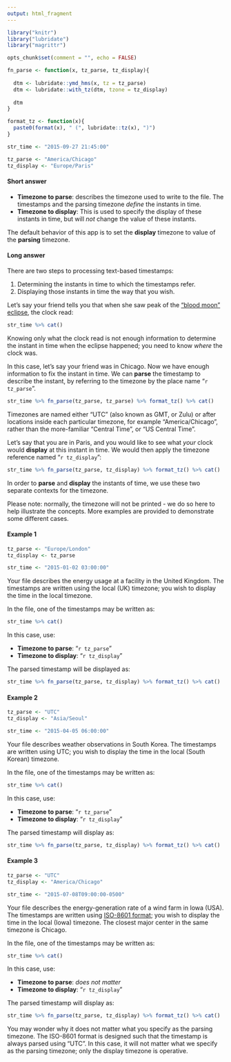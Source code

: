 ```yaml
---
output: html_fragment
---
```


```r
library("knitr")
library("lubridate")
library("magrittr")

opts_chunk$set(comment = "", echo = FALSE)

fn_parse <- function(x, tz_parse, tz_display){
  
  dtm <- lubridate::ymd_hms(x, tz = tz_parse) 
  dtm <- lubridate::with_tz(dtm, tzone = tz_display)
  
  dtm
}

format_tz <- function(x){
  paste0(format(x), " (", lubridate::tz(x), ")")
}
```

```r
str_time <- "2015-09-27 21:45:00"

tz_parse <- "America/Chicago"
tz_display <- "Europe/Paris"
```

#### Short answer

- **Timezone to parse**: describes the timezone used to write to the file. The timestamps and the parsing timezone *define* the instants in time.
- **Timezone to display**: This is used to specify the display of these instants in time, but will *not* change the value of these instants.

The default behavior of this app is to set the **display** timezone to value of the **parsing** timezone.

#### Long answer

There are two steps to processing text-based timestamps:

1. Determining the instants in time to which the timestamps refer.
2. Displaying those instants in time the way that you wish.

Let's say your friend tells you that when she saw peak of the ["blood moon" eclipse](http://news.nationalgeographic.com/2015/09/150924-super-total-lunar-eclipse-moon-sky-watching-viewing/), the clock read:

```r
str_time %>% cat()
```

Knowing only what the clock read is not enough information to determine the instant in time when the eclipse happened; you need to know *where* the clock was. 

In this case, let's say your friend was in Chicago. Now we have enough information to fix the instant in time. We can **parse** the timestamp to describe the instant, by referring to the timezone by the place name "`r tz_parse`".

```r
str_time %>% fn_parse(tz_parse, tz_parse) %>% format_tz() %>% cat()
```

Timezones are named either "UTC" (also known as GMT, or Zulu) or after locations inside each particular timezone, for example "America/Chicago", rather than the more-familiar "Central Time", or "US Central Time". 

Let's say that you are in Paris, and you would like to see what *your* clock would **display** at this instant in time. We would then apply the timezone reference named "`r tz_display`":

```r
str_time %>% fn_parse(tz_parse, tz_display) %>% format_tz() %>% cat()
```

In order to **parse** and **display** the instants of time, we use these two separate contexts for the timezone.

Please note: normally, the timezone will not be printed - we do so here to help illustrate the concepts. More examples are provided to demonstrate some different cases.

#### Example 1

```r
tz_parse <- "Europe/London"
tz_display <- tz_parse

str_time <- "2015-01-02 03:00:00"
```

Your file describes the energy usage at a facility in the United Kingdom. The timestamps are written using the local (UK) timezone; you wish to display the time in the local timezone. 

In the file, one of the timestamps may be written as:

```r
str_time %>% cat()
```

In this case, use:

- **Timezone to parse**: "`r tz_parse`"
- **Timezone to display**: "`r tz_display`"

The parsed timestamp will be displayed as:

```r
str_time %>% fn_parse(tz_parse, tz_display) %>% format_tz() %>% cat()
```

#### Example 2

```r
tz_parse <- "UTC"
tz_display <- "Asia/Seoul"

str_time <- "2015-04-05 06:00:00"
```

Your file describes weather observations in South Korea. The timestamps are written using UTC; you wish to display the time in the local (South Korean) timezone.

In the file, one of the timestamps may be written as:

```r
str_time %>% cat()
```

In this case, use:

- **Timezone to parse**: "`r tz_parse`"
- **Timezone to display**: "`r tz_display`"

The parsed timestamp will display as:

```r
str_time %>% fn_parse(tz_parse, tz_display) %>% format_tz() %>% cat()
```

#### Example 3

```r
tz_parse <- "UTC"
tz_display <- "America/Chicago"

str_time <- "2015-07-08T09:00:00-0500"
```

Your file describes the energy-generation rate of a wind farm in Iowa (USA). The timestamps are written using [ISO-8601 format](https://en.wikipedia.org/wiki/ISO_8601); you wish to display the time in the local (Iowa) timezone. The closest major center in the same timezone is Chicago.

In the file, one of the timestamps may be written as:

```r
str_time %>% cat()
```

In this case, use:

- **Timezone to parse**: *does not matter*
- **Timezone to display**: "`r tz_display`"

The parsed timestamp will display as:

```r
str_time %>% fn_parse(tz_parse, tz_display) %>% format_tz() %>% cat()
```

You may wonder why it does not matter what you specify as the parsing timezone. The ISO-8601 format is designed such that the timestamp is always parsed using "UTC". In this case, it will not matter what we specify as the parsing timezone; only the display timezone is operative.
